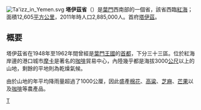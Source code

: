 {{多個問題|
{{expand|time=2013-03-22T16:37:24+00:00}}
{{unreferenced|time=2013-03-22T16:37:24+00:00}}
{{roughtranslation|time=2013-03-22T16:37:24+00:00}}
}}
[[File:Ta'izz_in_Yemen.svg|thumb]]
'''塔伊茲省'''（{{lang-ar|محافظة تعز|}}）是[[葉門|葉門]]西南部的一個省，該省西臨[[紅海|紅海]]；面積12,605[[平方公里|平方公里]]，2011年時人口2,885,000人。首府[[塔伊茲|塔伊茲]]。

==概要==
塔伊茲省在1948年至1962年間曾經是[[葉門王國|葉門王國]]的[[首都|首都]]，下分三十三區。位於紅海岸邊的港口城市[[摩卡|摩卡]]是著名的[[咖啡|咖啡]]貿易中心，內陸幾乎都是海拔3000[[公尺|公尺]]以上的山地，剩餘的平地則為乾燥氣候。

由於山地的年平均降雨量超過了1000公厘，因此盛產[[棉花|棉花]]、[[高粱|高粱]]、[[芝麻|芝麻]]、[[芒果|芒果]]以及[[咖啡|咖啡]]等農產品。

{{葉門行政區劃}}

[[Category:也門行政區劃|T]]